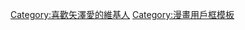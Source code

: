 {{Userbox-r
  |border-c = #000000
  |border-s = 1
  |id-c     = #FFCC00
  |id-s     = 14
  |id-fc    = #FFFF00
  |info-c   = #ffff00
  |info-s   = 10
  |info-fc  = #000000
  |id       = {{lang|ja|矢沢<br>あい}}
  |info     = 這個用戶喜歡'''[[矢澤愛]]'''。
}}
<includeonly>[[Category:喜歡矢澤愛的維基人]]</includeonly><noinclude>
[[Category:漫畫用戶框模板]]
</noinclude>
